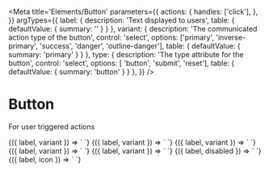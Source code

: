
<Meta
  title='Elements/Button'
  parameters={{
    actions: {
      handles: ['click'],
    },
  }}
  argTypes={{
    label: {
      description: 'Text displayed to users',
      table: { defaultValue: { summary: '' } }
    },
    variant: {
      description: 'The communicated action type of the button',
      control: 'select',
      options: ['primary', 'inverse-primary', 'success', 'danger', 'outline-danger'],
      table: { defaultValue: { summary: 'primary' } }
    },
    type: {
      description: 'The type attribute for the button',
      control: 'select',
      options: [ 'button', 'submit', 'reset'],
      table: { defaultValue: { summary: 'button' } }
    },
  }}
/>

# Button

For user triggered actions

<Canvas>
  <Story
    name='Primary'
    args={{
      label: 'RUN',
    }}
  >
    {({ label, variant }) => `
      <v-button
        label='${label}'
      />
    `}
  </Story>
</Canvas>

<Canvas>
  <Story
    name='Inverse Primary'
    args={{
      label: 'RUN',
      variant: 'inverse-primary'
    }}
  >
    {({ label, variant }) => `
      <v-button
        label='${label}'
        variant="${variant}"
      />
    `}
  </Story>
</Canvas>

<Canvas>
  <Story
    name='Success'
    args={{
      label: 'SUCCESS',
      variant: 'success',
    }}
  >
    {({ label, variant }) => `
      <v-button
        variant="${variant}"
        label='${label}'
      />
    `}
  </Story>
</Canvas>

<Canvas>
  <Story
    name='Danger'
    args={{
      label: 'STOP',
      variant: 'danger',
    }}
  >
    {({ label, variant }) => `
      <v-button
        variant='${variant}'
        label='${label}'
      />
    `}
  </Story>
</Canvas>

<Canvas>
  <Story
    name='Danger (outline)'
    args={{
      label: 'SLOW DOWN',
      variant: 'outline-danger',
    }}
  >
    {({ label, variant }) => `
      <v-button
        variant='${variant}'
        label='${label}'
      />
    `}
  </Story>
</Canvas>

<Canvas>
  <Story
    name='Disabled'
    args={{
      disabled: 'true',
      label: 'RUN',
    }}
  >
    {({ label, disabled }) => `
      <v-button
        label='${label}'
        disabled='${disabled}'
      />
    `}
  </Story>
</Canvas>

<Canvas>
  <Story
    name='With icon'
    args={{
      label: 'Refresh',
      icon: 'refresh',
    }}
  >
    {({ label, icon }) => `
      <v-button
        label='${label}'
        icon='${icon}'
      />
    `}
  </Story>
</Canvas>

